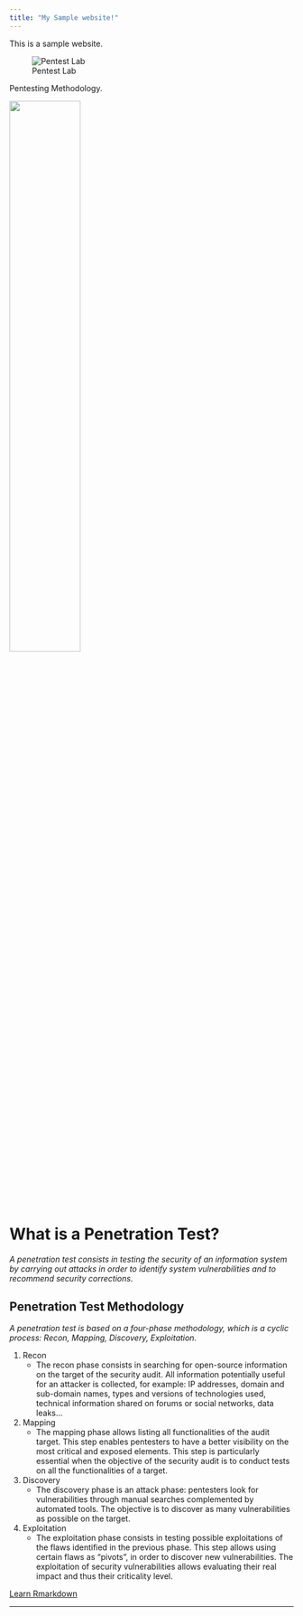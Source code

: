 ```yaml
---
title: "My Sample website!"
---
```


This is a sample website.

![Pentest Lab](files/1.jpg)

Pentesting Methodology.

<img src="files/2.png" style="width:50%">

# What is a Penetration Test?

*A penetration test consists in testing the security of an information system by carrying out attacks in order to identify system vulnerabilities and to recommend security corrections.*

## Penetration Test Methodology
*A penetration test is based on a four-phase methodology, which is a cyclic process: Recon, Mapping, Discovery, Exploitation.*

1. Recon
   + The recon phase consists in searching for open-source information on the target of the security audit. All information potentially useful for an attacker is collected, for example: IP addresses, domain and sub-domain names, types and versions of technologies used, technical information shared on forums or social networks, data leaks…

2. Mapping
    + The mapping phase allows listing all functionalities of the audit target. This step enables pentesters to have a better visibility on the most critical and exposed elements. This step is particularly essential when the objective of the security audit is to conduct tests on all the functionalities of a target.

3. Discovery
    + The discovery phase is an attack phase: pentesters look for vulnerabilities through manual searches complemented by automated tools. The objective is to discover as many vulnerabilities as possible on the target.

4. Exploitation
    + The exploitation phase consists in testing possible exploitations of the flaws identified in the previous phase. This step allows using certain flaws as “pivots”, in order to discover new vulnerabilities. The exploitation of security vulnerabilities allows evaluating their real impact and thus their criticality level.

[Learn Rmarkdown](https://bookdown.org/yihui/rmarkdown/)


******

 